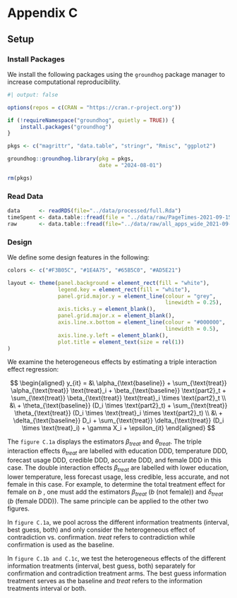 # Appendix C

## Setup

### Install Packages

We install the following packages using the `groundhog` package manager to increase computational reproducibility.

```r
#| output: false

options(repos = c(CRAN = "https://cran.r-project.org")) 

if (!requireNamespace("groundhog", quietly = TRUE)) {
    install.packages("groundhog")
}

pkgs <- c("magrittr", "data.table", "stringr", "Rmisc", "ggplot2")

groundhog::groundhog.library(pkg = pkgs,
                             date = "2024-08-01")

rm(pkgs)
```

### Read Data

```r
data      <- readRDS(file="../data/processed/full.Rda")
timeSpent <- data.table::fread(file = "../data/raw/PageTimes-2021-09-15.csv")
raw       <- data.table::fread(file="../data/raw/all_apps_wide_2021-09-15.csv")
```

### Design

We define some design features in the following:

```r

colors <- c("#F3B05C", "#1E4A75", "#65B5C0", "#AD5E21")

layout <- theme(panel.background = element_rect(fill = "white"),
                legend.key = element_rect(fill = "white"),
                panel.grid.major.y = element_line(colour = "grey", 
                                                  linewidth = 0.25),
                axis.ticks.y = element_blank(),
                panel.grid.major.x = element_blank(),
                axis.line.x.bottom = element_line(colour = "#000000", 
                                                  linewidth = 0.5),
                axis.line.y.left = element_blank(),
                plot.title = element_text(size = rel(1))
)

```


We examine the heterogeneous effects by estimating a triple interaction effect regression:

$$
\begin{aligned}
y_{it} = &\ \alpha_{\text{baseline}} + \sum_{\text{treat}} \alpha_{\text{treat}} \text{treat}_i + \beta_{\text{baseline}} \text{part2}_t + \sum_{\text{treat}} \beta_{\text{treat}} \text{treat}_i \times \text{part2}_t \\
&\ + \theta_{\text{baseline}} (D_i \times \text{part2}_t) + \sum_{\text{treat}} \theta_{\text{treat}} (D_i \times \text{treat}_i \times \text{part2}_t) \\
&\ + \delta_{\text{baseline}} D_i + \sum_{\text{treat}} \delta_{\text{treat}} (D_i \times \text{treat}_i) + \gamma X_i + \epsilon_{it}
\end{aligned}
$$

The `figure C.1a` displays the estimators $\beta_{treat}$ and $\theta_{treat}$. The triple interaction effects $\theta_{treat}$ are labelled with education DDD, temperature DDD, forecast usage DDD, credible DDD, accurate DDD, and female DDD in this case. The double interaction effects $\beta_{treat}$ are labelled with lower education, lower temperature, less forecast usage, less credible, less accurate, and not female in this case. For example, to determine the total treatment effect for female on $b$ , one must add the estimators $\beta_{treat}$ ($b$ (not female)) and $\delta_{treat}$ ($b$ (female DDD)). The same principle can be applied to the other two figures.

In `figure C.1a`, we pool across the different information treatments (interval, best guess, both) and only consider the heterogeneous effect of contradiction vs. confirmation. _treat_ refers to contradiction while confirmation is used as the baseline.

In `figure C.1b and C.1c`, we test the heterogeneous effects of the different information treatments (interval, best guess, both) separately for confirmation and contradiction treatment arms. The best guess information treatment serves as the baseline and _treat_ refers to the information treatments interval or both.

